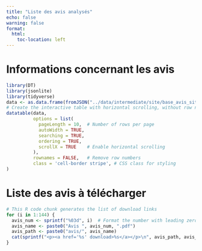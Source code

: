 ```yaml
---
title: "Liste des avis analysés"
echo: false
warning: false
format:
  html:
    toc-location: left
---
```

# Informations concernant les avis

```r
library(DT)
library(jsonlite)
library(tidyverse)
data <- as.data.frame(fromJSON("../data/intermediate/site/base_avis_site.json"))
# Create the interactive table with horizontal scrolling, without row numbers
datatable(data, 
          options = list(
            pageLength = 10,  # Number of rows per page
            autoWidth = TRUE, 
            searching = TRUE, 
            ordering = TRUE,
            scrollX = TRUE    # Enable horizontal scrolling
          ),
          rownames = FALSE,   # Remove row numbers
          class = 'cell-border stripe', # CSS class for styling
)
```

# Liste des avis à télécharger

```r
# This R code chunk generates the list of download links
for (i in 1:144) {
  avis_num <- sprintf("%03d", i)  # Format the number with leading zeros
  avis_name <- paste0("Avis ", avis_num, ".pdf")
  avis_path <- paste0("avis/", avis_name)
  cat(sprintf("<p><a href='%s' download>%s</a></p>\n", avis_path, avis_name))
}
```

